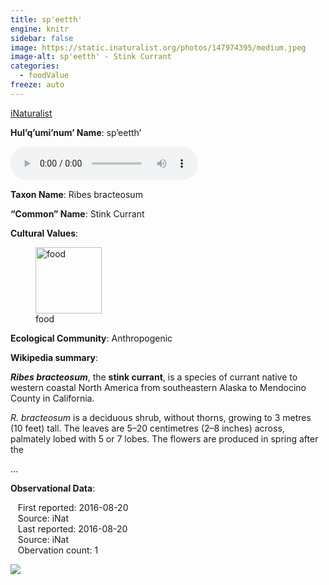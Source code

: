 ```yaml
---
title: sp'eetth'
engine: knitr
sidebar: false
image: https://static.inaturalist.org/photos/147974395/medium.jpeg
image-alt: sp'eetth' - Stink Currant
categories:
  - foodValue
freeze: auto
---
```


<div role="img" class="imerss-photo" style="background-image: url(https://static.inaturalist.org/photos/147974395/medium.jpeg)" 
 alt="sp'eetth' - Stink Currant">
 <a href="https://www.inaturalist.org/taxa/78852" target="_blank" class="taxonDisplay-iNat-extern">iNaturalist<span class="external-link"></span></a>
</div>

**Hul'q'umi'num' Name**: sp'eetth'

<audio controls>
  <source src="../../audio/sp_eetth__Levi_Wilson_&_Emily_Menzies_Galiano_Island_2022-02-20.mp3" type="audio/mpeg">
</audio>

**Taxon Name**: Ribes bracteosum

**"Common" Name**: Stink Currant

**Cultural Values**:

:::{layout-nrow=1}
![food](/files/food.svg){width=106px}
:::

**Ecological Community**: Anthropogenic

**Wikipedia summary**:
<p class="mw-empty-elt">
</p>

<p><i><b>Ribes bracteosum</b></i>, the <b>stink currant</b>, is a species of currant native to western coastal North America from southeastern Alaska to Mendocino County in California.
</p>
<p><i>R. bracteosum</i> is a deciduous shrub, without thorns, growing to 3 metres (10 feet) tall. The leaves are 5–20 centimetres (2–8 inches) across, palmately lobed with 5 or 7 lobes. The flowers are produced in spring after the</p>...

**Observational Data**:

|    First reported: 2016-08-20

|    Source: iNat

|    Last reported: 2016-08-20

|    Source: iNat

|    Obervation count: 1

![](community_dist.png)
